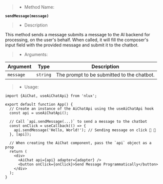 > * Method Name:

**`sendMessage(message)`**

> * Description

This method sends a message submits a message to the AI backend for processing, on the user's behalf.
When called, it will fill the composer's input field with the provided message and submit it to the chatbot.

> * Arguments:

| Argument | Type | Description |
| -------- | ---- | ----------- |
| `message` | `string` | The prompt to be submitted to the chatbot. |

> * Usage:

```tsx
import {AiChat, useAiChatApi} from 'nlux';

export default function App() {
  // Create an instance of the AiChatApi using the useAiChatApi hook
  const api = useAiChatApi();

  // Call `api.sendMessage(...)` to send a message to the chatbot
  const onClick = useCallback(() => {
    api.sendMessage('Hello, World!'); // Sending message on click 🚀 🙌
  }, [api]);

  // When creating the AiChat component, pass the `api` object as a prop
  return (
    <div>
      <AiChat api={api} adapter={adapter} />
      <button onClick={onClick}>Send Message Programmatically</button>
    </div>
  );
}
```
